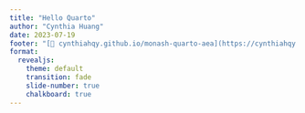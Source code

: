 ```yaml
---
title: "Hello Quarto"
author: "Cynthia Huang"
date: 2023-07-19
footer: "[🔗 cynthiahqy.github.io/monash-quarto-aea](https://cynthiahqy.github.io/monash-quarto-aea)"
format:
  revealjs:
    theme: default
    transition: fade
    slide-number: true
    chalkboard: true
---
```

